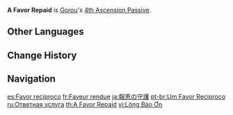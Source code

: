 {{Talent Infobox
|image         = Talent A Favor Repaid.png
|character     = Gorou
|type          = 4th Ascension Passive
|info          = Gorou receives the following DMG Bonuses to his attacks based on his DEF:
*[[Inuzaka All-Round Defense]]: Skill DMG increased by 156% of DEF
*[[Juuga: Forward Unto Victory]]: Skill DMG and Crystal Collapse DMG increased by 15.6% of DEF
|utility1      = Additive Base DMG Bonus
|scale_att1    = DEF
}}
'''A Favor Repaid''' is [[Gorou]]'s [[4th Ascension Passive]].

==Other Languages==
{{Other Languages
|en      = A Favor Repaid
|zhs     = 报恩之守
|zhs_rm  = Bào'ēn zhī Shǒu
|zht     = 報恩之守
|zht_rm  = Bào'ēn zhī Shǒu
|zh_tl   = Keeping of Gratitude
|ja      = 報恩の守護
|ja_rm   = Houon no Shugo
|ja_tl   = Repaid Protecion
|ko      = 보은의 수호
|ko_rm   = Bo'eun-ui Suho
|ko_tl   = Protection of Gratitude
|es      = Favor recíproco
|es_tl   = Reciprocal Favor
|fr      = Faveur rendue
|fr_tl   = Favor Repaid
|ru      = Ответная услуга
|ru_tl   = A Returned Favor
|th      = A Favor Repaid
|vi      = Lòng Báo Ơn
|vi_tl   = Grattitude
|de      = Unvergessene Dankbarkeit
|de_tl   = Unforgotten Gratitude
|id      = A Favor Repaid
|pt      = Um Favor Recíproco
|pt_tl   = 
|tr      = İyiliğin Karşılığı
|tr_tl   = Returning the Favor
|it      = Favore ripagato
|it_tl   = Repaid Favor
}}

==Change History==
{{Change History|2.3}}

==Navigation==
{{Talent Navbox|Gorou}}

[[es:Favor recíproco]]
[[fr:Faveur rendue]]
[[ja:報恩の守護]]
[[pt-br:Um Favor Recíproco]]
[[ru:Ответная услуга]]
[[th:A Favor Repaid]]
[[vi:Lòng Báo Ơn]]